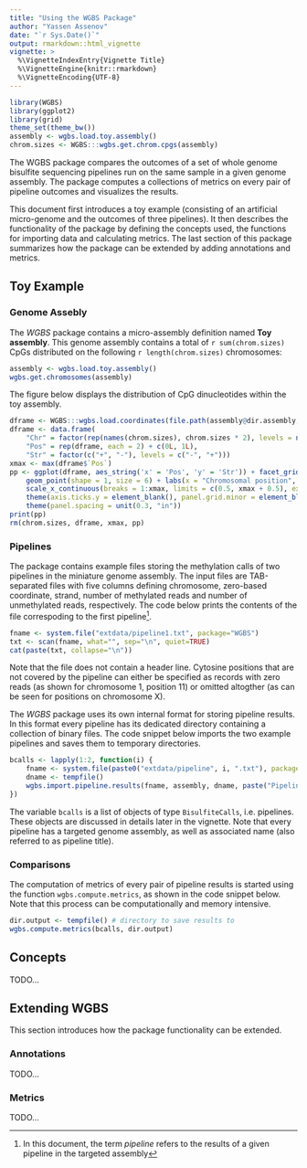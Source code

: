 ```yaml
---
title: "Using the WGBS Package"
author: "Yassen Assenov"
date: "`r Sys.Date()`"
output: rmarkdown::html_vignette
vignette: >
  %\VignetteIndexEntry{Vignette Title}
  %\VignetteEngine{knitr::rmarkdown}
  %\VignetteEncoding{UTF-8}
---
```


```r
library(WGBS)
library(ggplot2)
library(grid)
theme_set(theme_bw())
assembly <- wgbs.load.toy.assembly()
chrom.sizes <- WGBS:::wgbs.get.chrom.cpgs(assembly)
```

The WGBS package compares the outcomes of a set of whole genome bisulfite sequencing pipelines run on the same sample in a given genome assembly. The package computes a collections of metrics on every pair of pipeline outcomes and visualizes the results.

This document first introduces a toy example (consisting of an artificial micro-genome and the outcomes of three pipelines). It then describes the functionality of the package by defining the concepts used, the functions for importing data and calculating metrics. The last section of this package summarizes how the package can be extended by adding annotations and metrics.

## Toy Example

### Genome Assebly

The *WGBS* package contains a micro-assembly definition named **Toy assembly**. This genome assembly contains a total of `r sum(chrom.sizes)` CpGs distributed on the following `r length(chrom.sizes)` chromosomes:
```r
assembly <- wgbs.load.toy.assembly()
wgbs.get.chromosomes(assembly)
```
The figure below displays the distribution of CpG dinucleotides within the toy assembly.

```r

dframe <- WGBS:::wgbs.load.coordinates(file.path(assembly@dir.assembly, "001.WGBS"), sum(chrom.sizes))
dframe <- data.frame(
	"Chr" = factor(rep(names(chrom.sizes), chrom.sizes * 2), levels = names(chrom.sizes)),
	"Pos" = rep(dframe, each = 2) + c(0L, 1L),
	"Str" = factor(c("+", "-"), levels = c("-", "+")))
xmax <- max(dframe$`Pos`)
pp <- ggplot(dframe, aes_string('x' = 'Pos', 'y' = 'Str')) + facet_grid(Chr ~ .) +
	geom_point(shape = 1, size = 6) + labs(x = "Chromosomal position", y = "Strand") +
	scale_x_continuous(breaks = 1:xmax, limits = c(0.5, xmax + 0.5), expand = c(0, 0)) +
	theme(axis.ticks.y = element_blank(), panel.grid.minor = element_blank()) +
	theme(panel.spacing = unit(0.3, "in"))
print(pp)
rm(chrom.sizes, dframe, xmax, pp)
```

### Pipelines

The package contains example files storing the methylation calls of two pipelines in the miniature genome assembly. The input files are TAB-separated files with five columns defining chromosome, zero-based coordinate, strand, number of methylated reads and number of unmethylated reads, respectively. The code below prints the contents of the file correspoding to the first pipeline^[In this document, the term *pipeline* refers to the results of a given pipeline in the targeted assembly].

```r
fname <- system.file("extdata/pipeline1.txt", package="WGBS")
txt <- scan(fname, what="", sep="\n", quiet=TRUE)
cat(paste(txt, collapse="\n"))
```

Note that the file does not contain a header line. Cytosine positions that are not covered by the pipeline can either be specified as records with zero reads (as shown for chromosome 1, position 11) or omitted altogther (as can be seen for positions on chromosome X).

The *WGBS* package uses its own internal format for storing pipeline results. In this format every pipeline has its dedicated directory containing a collection of binary files. The code snippet below imports the two example pipelines and saves them to temporary directories.

```r
bcalls <- lapply(1:2, function(i) {
	fname <- system.file(paste0("extdata/pipeline", i, ".txt"), package="WGBS")
	dname <- tempfile()
	wgbs.import.pipeline.results(fname, assembly, dname, paste("Pipeline", i))
})
```
The variable `bcalls` is a list of objects of type `BisulfiteCalls`, i.e. pipelines. These objects are discussed in details later in the vignette. Note that every pipeline has a targeted genome assembly, as well as associated name (also referred to as pipeline title).

### Comparisons

The computation of metrics of every pair of pipeline results is started using the function `wgbs.compute.metrics`, as shown in the code snippet below. Note that this process can be computationally and memory intensive.
```r
dir.output <- tempfile() # directory to save results to
wgbs.compute.metrics(bcalls, dir.output)
```

## Concepts

TODO...

## Extending WGBS

This section introduces how the package functionality can be extended.

### Annotations

TODO...

### Metrics

TODO...
